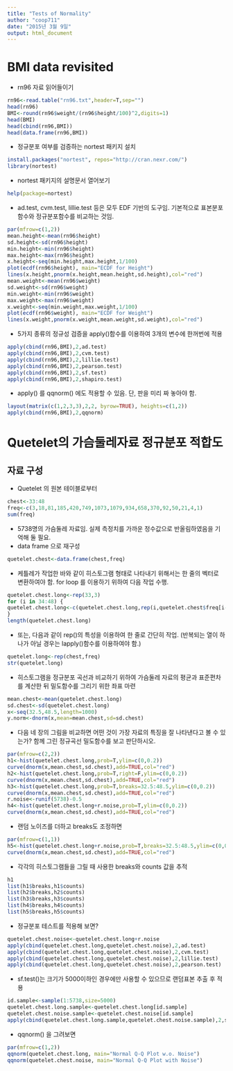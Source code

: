```yaml
---
title: "Tests of Normality"
author: "coop711"
date: "2015년 3월 9일"
output: html_document
---
```


BMI data revisited
==================

- rn96 자료 읽어들이기

```r
rn96<-read.table("rn96.txt",header=T,sep="")
head(rn96)
BMI<-round(rn96$weight/(rn96$height/100)^2,digits=1)
head(BMI)
head(cbind(rn96,BMI))
head(data.frame(rn96,BMI))
```

- 정규분포 여부를 검증하는 nortest 패키지 설치

```r
install.packages("nortest", repos="http://cran.nexr.com/")
library(nortest)
```

- nortest 패키지의 설명문서 열어보기

```r
help(package=nortest)
```

- ad.test, cvm.test, lillie.test 등은 모두 EDF 기반의 도구임. 기본적으로 표본분포함수와 정규분포함수를 비교하는 것임.

```r
par(mfrow=c(1,2))
mean.height<-mean(rn96$height)
sd.height<-sd(rn96$height)
min.height<-min(rn96$height)
max.height<-max(rn96$height)
x.height<-seq(min.height,max.height,1/100)
plot(ecdf(rn96$height), main="ECDF for Height")
lines(x.height,pnorm(x.height,mean.height,sd.height),col="red")
mean.weight<-mean(rn96$weight)
sd.weight<-sd(rn96$weight)
min.weight<-min(rn96$weight)
max.weight<-max(rn96$weight)
x.weight<-seq(min.weight,max.weight,1/100)
plot(ecdf(rn96$weight), main="ECDF for Weight")
lines(x.weight,pnorm(x.weight,mean.weight,sd.weight),col="red")
```

- 5가지 종류의 정규성 검증을  apply()함수를 이용하여 3개의 변수에 한꺼번에 적용

```r
apply(cbind(rn96,BMI),2,ad.test)
apply(cbind(rn96,BMI),2,cvm.test)
apply(cbind(rn96,BMI),2,lillie.test)
apply(cbind(rn96,BMI),2,pearson.test)
apply(cbind(rn96,BMI),2,sf.test)
apply(cbind(rn96,BMI),2,shapiro.test)
```

- apply() 를 qqnorm() 에도 적용할 수 있음. 단, 판을 미리 짜 놓아야 함.

```r
layout(matrix(c(1,2,3,3),2,2, byrow=TRUE), heights=c(1,2))
apply(cbind(rn96,BMI),2,qqnorm)
```

Quetelet의 가슴둘레자료 정규분포 적합도
===========================================

자료 구성
---------

- Quetelet 의 원본 테이블로부터 

```r
chest<-33:48
freq<-c(3,18,81,185,420,749,1073,1079,934,658,370,92,50,21,4,1)
sum(freq)
```

- 5738명의 가슴둘레 자료임. 실제 측정치를 가까운 정수값으로 반올림하였음을 기억해 둘 필요.
- data frame 으로 재구성 

```r
quetelet.chest<-data.frame(chest,freq)
```

- 케틀레가 작업한 바와 같이 히스토그램 형태로 나타내기 위해서는 한 줄의 벡터로 변환하여야 함. for loop 를 이용하기 위하여 다음 작업 수행.

```r
quetelet.chest.long<-rep(33,3)
for (i in 34:48) {
quetelet.chest.long<-c(quetelet.chest.long,rep(i,quetelet.chest$freq[i-32]))
}
length(quetelet.chest.long)
```

- 또는, 다음과 같이 rep()의 특성을 이용하여 한 줄로 간단히 작업. (반복되는 열이 하나가 아닐 경우는 lapply()함수를 이용하여야 함.)
```r
quetelet.long<-rep(chest,freq)
str(quetelet.long)
```


- 히스토그램을 정규분포 곡선과 비교하기 위하여 가슴둘레 자료의 평균과 표준편차를 계산한 뒤 밀도함수를 그리기 위한 좌표 마련

```r
mean.chest<-mean(quetelet.chest.long)
sd.chest<-sd(quetelet.chest.long)
x<-seq(32.5,48.5,length=1000)
y.norm<-dnorm(x,mean=mean.chest,sd=sd.chest)
```

- 다음 네 장의 그림을 비교하면 어떤 것이 가장 자료의 특징을 잘 나타낸다고 볼 수 있는가? 함께 그린 정규곡선 밀도함수를 보고 판단하시오.

```r
par(mfrow=c(2,2))
h1<-hist(quetelet.chest.long,prob=T,ylim=c(0,0.2))
curve(dnorm(x,mean.chest,sd.chest),add=TRUE,col="red")
h2<-hist(quetelet.chest.long,prob=T,right=F,ylim=c(0,0.2))
curve(dnorm(x,mean.chest,sd.chest),add=TRUE,col="red")
h3<-hist(quetelet.chest.long,prob=T,breaks=32.5:48.5,ylim=c(0,0.2))
curve(dnorm(x,mean.chest,sd.chest),add=TRUE,col="red")
r.noise<-runif(5738)-0.5
h4<-hist(quetelet.chest.long+r.noise,prob=T,ylim=c(0,0.2))
curve(dnorm(x,mean.chest,sd.chest),add=TRUE,col="red")
```

- 랜덤 노이즈를 더하고 breaks도 조정하면

```r
par(mfrow=c(1,1))
h5<-hist(quetelet.chest.long+r.noise,prob=T,breaks=32.5:48.5,ylim=c(0,0.2))
curve(dnorm(x,mean.chest,sd.chest),add=TRUE,col="red")
```

- 각각의 히스토그램들을 그릴 때 사용한 breaks와 counts 값을 추적 

```r
h1
list(h1$breaks,h1$counts)
list(h2$breaks,h2$counts)
list(h3$breaks,h3$counts)
list(h4$breaks,h4$counts)
list(h5$breaks,h5$counts)
````

- 정규분포 테스트를 적용해 보면?

```r
quetelet.chest.noise<-quetelet.chest.long+r.noise
apply(cbind(quetelet.chest.long,quetelet.chest.noise),2,ad.test)
apply(cbind(quetelet.chest.long,quetelet.chest.noise),2,cvm.test)
apply(cbind(quetelet.chest.long,quetelet.chest.noise),2,lillie.test)
apply(cbind(quetelet.chest.long,quetelet.chest.noise),2,pearson.test)
```
- sf.test()는 크기가 5000이하인 경우에만 사용할 수 있으므로 랜덤표본 추출 후 적용

```r
id.sample<-sample(1:5738,size=5000)
quetelet.chest.long.sample<-quetelet.chest.long[id.sample]
quetelet.chest.noise.sample<-quetelet.chest.noise[id.sample]
apply(cbind(quetelet.chest.long.sample,quetelet.chest.noise.sample),2,sf.test)
```

- qqnorm() 을 그려보면 
```r
par(mfrow=c(1,2))
qqnorm(quetelet.chest.long, main="Normal Q-Q Plot w.o. Noise")
qqnorm(quetelet.chest.noise, main="Normal Q-Q Plot with Noise")
```
